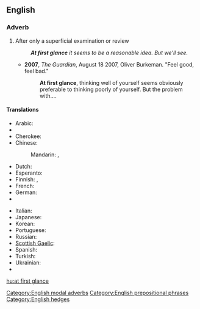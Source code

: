 {{also|at a glance|glance}}
==English==

===Adverb===
{{en-adv|head=[[at]] [[first]] [[glance]]|-}}

# {{context|modal}} After only a superficial examination or review
#: '''''At first glance''' it seems to be a reasonable idea. But we'll see.''
#* '''2007''', ''The Guardian'', August 18 2007, Oliver Burkeman. "Feel good, feel bad."
#*: '''At first glance''', thinking well of yourself seems obviously preferable to thinking poorly of yourself. But the problem with....

====Translations====
{{trans-top|after only a superficial examination or review}}
* Arabic: {{t-|ar|للوهلة الأولى|tr=li-l-wahla al-'uulaa}}
* {{trreq|hy}}
* Cherokee: {{t-|chr|ᎢᎬᏱ ᎠᎪᏩᏛᏗ|tr=igvyi agowadvdi|sc=Cher}}
* Chinese:
*: Mandarin: {{t-|cmn|乍看|tr=zhàkàn|sc=Hani}}, {{t|cmn|看一眼|tr=kàn yīyǎn|sc=Hani}}
* Dutch: {{t-|nl|op het eerste gezicht}}
* Esperanto: {{t|eo|unuavide}}
* Finnish: {{t-|fi|ensisilmäyksellä}}, {{t-|fi|ensinäkemältä}}
* French: {{t+|fr|à première vue}}
* German: {{t-|de|auf den ersten Blick}}
* {{trreq|hi}}
{{trans-mid}}
* Italian: {{t-|it|a prima vista}}
* Japanese: {{t-|ja|一目見ただけで|tr=hitome mita dake-de}}
* Korean: {{t-|ko|일견하여|tr=ilgyeonhayeo|sc=Hang}}
* Portuguese: {{t-|pt|à primeira vista}}
* Russian: {{t+|ru|на первый взгляд|tr=na pérvyj vzgljad}}
* [[Scottish Gaelic]]: {{t-|gd|air a' chiad shealladh}}
* Spanish: {{t-|es|a primera vista}}
* Turkish: {{t-|tr|ilk bakışta}}
* Ukrainian: {{t+|uk|на перший погляд|tr=na pérshji pohliad}}
* {{trreq|vi}}
{{trans-bottom}}

[[Category:English modal adverbs]]
[[Category:English prepositional phrases]]
[[Category:English hedges]]
[[hu:at first glance]]